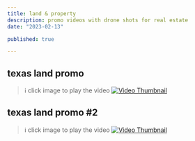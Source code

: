 ```yaml
---
title: land & property
description: promo videos with drone shots for real estate  
date: "2023-02-13"

published: true

---
```

## texas land promo


> ℹ️ click image to play the video
[![Video Thumbnail](/mossyland-thumbnail.jpeg)](/mossyland.mp4)


## texas land promo #2

> ℹ️ click image to play the video
[![Video Thumbnail](/mossyland-thumb-2.png)](/texas.mp4)




